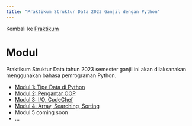 ```yaml
---
title: "Praktikum Struktur Data 2023 Ganjil dengan Python"
---
```


Kembali ke [Praktikum](../../../../praktikum.qmd)

# Modul

Praktikum Struktur Data tahun 2023 semester ganjil ini akan dilaksanakan menggunakan bahasa pemrograman Python.

* [Modul 1: Tipe Data di Python](Strukdat2023_Modul01.ipynb)
* [Modul 2: Pengantar OOP](Strukdat2023_Modul02.ipynb)
* [Modul 3: I/O, CodeChef](Strukdat2023_Modul03.ipynb)
* [Modul 4: Array, Searching, Sorting](Strukdat2023_Modul04.ipynb)
* Modul 5 coming soon
* ...
